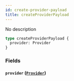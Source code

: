 ```yaml
---
id: create-provider-payload
title: createProviderPayload
---
```


No description

```graphql
type createProviderPayload {
  provider: Provider
}
```

### Fields

#### `provider` ([`Provider`](/v1/objects/provider))

